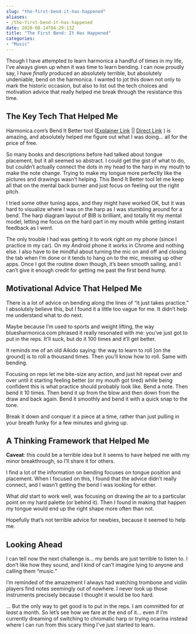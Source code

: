 ```yaml
---
slug: "the-first-bend-it-has-happened"
aliases: 
- /the-first-bend-it-has-happened
date: 2020-08-14T04:29:13Z
title: "The First Bend: It Has Happened"
categories:
- "Music"
---
```


Though I have attempted to learn harmonica a handful of times in my life, I've always given up when it was time to learn bending. I can now proudly say, I have _finally_ produced an absolutely terrible, but absolutely undeniable, bend on the harmonica.
<!--more-->
I wanted to jot this down not only to mark the historic occasion, but also to list out the tech choices and motivation advice that really helped me break through the resistance this time.

## The Key Tech That Helped Me

Harmonica.com's Bend It Better tool ([Explainer Link](https://www.harmonica.com/bend-it-better-the-free-tool-that-helps-you-bend-harmonica-in-tune-57462.html) || [Direct Link](https://yomed.bitbucket.io/) ) is amazing, and absolutely helped me figure out what I was doing... all for the price of free. 

So many books and descriptions before had talked about tongue placement, but it all seemed so abstract. I could get the gist of what to do, but couldn't actually connect the dots in my head to the harp in my mouth to make the note change. Trying to make my tongue more perfectly like the pictures and drawings wasn't helping. This Bend It Better tool let me keep all that on the mental back burner and just focus on feeling out the right pitch.

I tried some other tuning apps, and they might have worked OK, but it was hard to visualize where I was on the harp as I was stumbling around for a bend. The harp diagram layout of BIB is brilliant, and totally fit my mental model, letting me focus on the hard part in my mouth while getting instant feedback as I went.

The only trouble I had was getting it to work right on my phone (since I practice in my car). On my Android phone it works in Chrome and nothing else. I also have to be mindful about turning the mic on and off and closing the tab when I'm done or it tends to hang on to the mic, messing up other apps. Once I got the routine down though, it's been smooth sailing, and I can't give it enough credit for getting me past the first bend hump.

## Motivational Advice That Helped Me

There is a lot of advice on bending along the lines of "it just takes practice." I absolutely believe this, but I found it a little too vague for me. It didn't help me understand what to do next.

Maybe because I'm used to sports and weight lifting, the way bluesharmonica.com phrased it really resonated with me: you've just got to put in the reps. It'll suck, but do it 100 times and it'll get better.

It reminds me of an old Aikido saying: the way to learn to roll [on the ground] is to roll a thousand times. Then you'll know how to roll. Same with bending.

Focusing on reps let me bite-size any action, and just hit repeat over and over until it starting feeling better (or my mouth got tired) while being confident this is what practice should probably look like. Bend a note. Then bend it 10 times. Then bend it up from the blow and then down from the draw and back again. Bend it smoothly and bend it with a quick snap to the tone. 

Break it down and conquer it a piece at a time, rather than just pulling in your breath funky for a few minutes and giving up.

## A Thinking Framework that Helped Me

**Caveat**: this could be a terrible idea but it seems to have helped me with my minor breakthrough, so I'll share it for others.

I find a lot of the information on bending focuses on tongue position and placement. When I focused on this, I found that the advice didn't really connect, and I wasn't getting the bend I was looking for either.

What _did_ start to work well, was focusing on drawing the air to a particular point on my hard palette (or behind it). Then I found in making that happen my tongue would end up the right shape more often than not.

Hopefully that's not terrible advice for newbies, because it seemed to help me.

## Looking Ahead

I can tell now the next challenge is... my bends are just terrible to listen to. I don't like how they sound, and I kind of can't imagine lying to anyone and calling them "music."

I'm reminded of the amazement I always had watching trombone and violin players find notes seemingly out of nowhere. I never took up those instruments precisely because I thought it would be too hard.

... But the only way to get good is to put in the reps. I am committed for _at least_ a month. So let's see how we fare at the end of it... even if I'm currently dreaming of switching to chromatic harp or trying ocarina instead where I can run from this scary thing I've just started to learn.